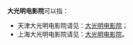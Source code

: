 '''大光明电影院'''可以指：

*天津大光明电影院请见：[[大光明电影院_(天津)|大光明电影院]]；
*上海大光明电影院请见：[[大光明电影院_(上海)|大光明电影院]]。

{{Disambig|cat=六字消歧義}}